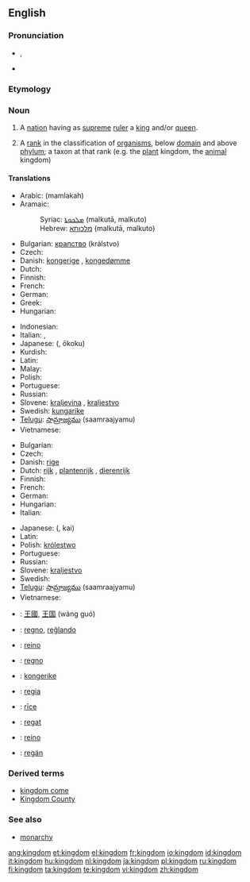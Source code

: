 {{wikipedia|mul=monarchy|kingdom (biology)}}
==English==

===Pronunciation===
*{{IPA|/ˈkɪŋdəm/}}, {{SAMPA|/"kINd@m/}}
*{{audio|en-us-kingdom.ogg|Audio (US)}}

===Etymology===
{{suffix|king|dom}}

===Noun===
{{en-noun}}

# A [[nation]] having as [[supreme]] [[ruler]] a [[king]] and/or [[queen]].
# {{context|biology|taxonomy}} A [[rank]] in the classification of [[organism]]s, below [[domain]] and above [[phylum]]; a taxon at that rank (e.g. the [[plant]] kingdom, the [[animal]] kingdom)

====Translations====
{{trans-top|nation having as supreme ruler a king and/or queen}}
* Arabic: {{ARchar|[[مملكة]]}} (mamlakah)
* Aramaic:
*: Syriac: [[ܡܠܟܘܬܐ]] (malkutā, malkuto) {{f}}
*: Hebrew: [[מלכותא]] (malkutā, malkuto) {{f}}
* Bulgarian: [[кралство]] (králstvo) {{n}}
* Czech: {{t-|cs|království|n}}
* Danish: [[kongerige]] {{n}}, [[kongedømme]] {{n}}
* Dutch: {{t+|nl|koninkrijk|n}}
* Finnish: {{t+|fi|kuningaskunta}}
* French: {{t+|fr|royaume|m}}
* German: {{t+|de|Königreich|n}}
* Greek: {{t+|el|βασίλειο|n|tr=vasílio|sc=Grek}}
* Hungarian: {{t-|hu|királyság}}
{{trans-mid}}
* Indonesian: {{t+|id|kerajaan|xs=Indonesian}}
* Italian: {{t+|it|regno|m}}, {{t-|it|reame|m}}
* Japanese: {{JAchar|[[王国]]}} ({{JAchar|[[おうこく]]}}, ōkoku)
* Kurdish: {{t+|ku|مه‌مله‌که‌ت|sc=KUchar}}
* Latin: {{t|la|regnum|n|alt=rēgnum}}
* Malay: {{t+|ms|kerajaan|xs=Malay}}
* Polish: {{t+|pl|królestwo|n}}
* Portuguese: {{t+|pt|reino|m}}
* Russian: {{t-|ru|королевство|n|tr=korolévstvo|sc=Cyrl}}
* Slovene: [[kraljevina]] {{f}}, [[kraljestvo]] {{n}}
* Swedish: [[kungarike]] {{n}}
* [[Telugu]]: [[సామ్రాజ్యము]] (saamraajyamu)
* Vietnamese: {{t+|vi|vương quốc|xs=Vietnamese}}
{{trans-bottom}}

{{trans-top|taxonomic division, below Domain and above Phylum}}
* Bulgarian: {{t+|bg|царство|n|tr=tsárstvo|sc=Cyrl}}
* Czech: {{t-|cs|říše|f}}
* Danish: [[rige]] {{n}}
* Dutch: [[rijk]] {{n}}, [[plantenrijk]] {{n}}, {{n}} [[dierenrijk]]
* Finnish: {{t+|fi|kunta}}
* French: {{t+|fr|règne|m}}
* German: {{t+|de|Reich|n}}
* Hungarian: {{t|hu|-világ}}
* Italian: {{t+|it|regno|m}}
{{trans-mid}}
* Japanese: {{JAchar|[[界]]}} ({{JAchar|[[かい]]}}, kai)
* Latin: {{t|la|regnum|n|alt=rēgnum}}
* Polish: [[królestwo]] {{n}}
* Portuguese: {{t+|pt|reino|m}}
* Russian: {{t-|ru|царство|n|tr=tsárstvo|sc=Cyrl}}
* Slovene: [[kraljestvo]] {{n}}
* Swedish: {{t+|sv|rike|n}}
* [[Telugu]]: [[సామ్రాజ్యము]] (saamraajyamu)
* Vietnamese: {{t+|vi|giới|xs=Vietnamese}}
{{trans-bottom}}

{{ttbc-top}}
*{{ttbc|Chinese}}: [[王國]], [[王国]] (wáng guó)
*{{ttbc|Esperanto}}: [[regno]], [[reĝlando]]
*{{ttbc|Galician}}: [[reino]] {{m}}
*{{ttbc|Interlingua}}: [[regno]]
{{ttbc-mid}}
*{{ttbc|Norwegian}}: [[kongerike]] {{n}}
*{{ttbc|Novial}}: [[regia]]
*{{ttbc|Old English}}: [[rice|rīce]] {{n}}
*{{ttbc|Romanian}}: [[regat]] {{n}}
*{{ttbc|Spanish}}: [[reino]] {{m}}
*{{ttbc|Volapük}}: [[regän]]
{{ttbc-bottom}}

===Derived terms===
*[[kingdom come]]
*[[Kingdom County]]

===See also===
*[[monarchy]]

[[ang:kingdom]]
[[et:kingdom]]
[[el:kingdom]]
[[fr:kingdom]]
[[io:kingdom]]
[[id:kingdom]]
[[it:kingdom]]
[[hu:kingdom]]
[[nl:kingdom]]
[[ja:kingdom]]
[[pl:kingdom]]
[[ru:kingdom]]
[[fi:kingdom]]
[[ta:kingdom]]
[[te:kingdom]]
[[vi:kingdom]]
[[zh:kingdom]]